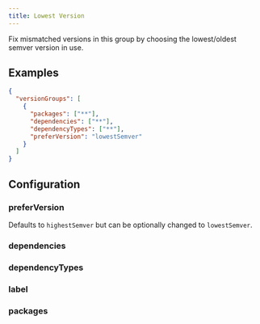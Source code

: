 ```yaml
---
title: Lowest Version
---
```



Fix mismatched versions in this group by choosing the lowest/oldest semver version in use.

## Examples

```json title="Choose the lowest valid semver version when fixing mismatches"
{
  "versionGroups": [
    {
      "packages": ["**"],
      "dependencies": ["**"],
      "dependencyTypes": ["**"],
      "preferVersion": "lowestSemver"
    }
  ]
}
```

## Configuration

### preferVersion

<RequiredPill />

Defaults to `highestSemver` but can be optionally changed to `lowestSemver`.

### dependencies

<Dependencies />

### dependencyTypes

<DependencyTypes />

### label

<Label />

### packages

<Packages />
